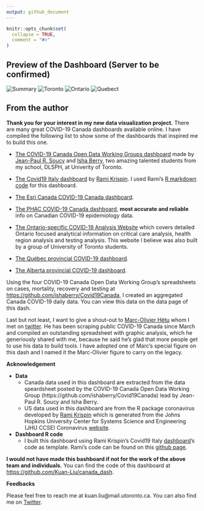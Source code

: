```yaml
---
output: github_document
---
```


<!-- README.md is generated from README.Rmd. Please edit that file -->

```r
knitr::opts_chunk$set(
  collapse = TRUE,
  comment = "#>"
)
```

## Preview of the Dashboard (Server to be confirmed)

![Summary](https://raw.githubusercontent.com/Kuan-Liu/canada_dash/master/docs/CanadaDash_Summary_pg1.JPG)
![Toronto](https://raw.githubusercontent.com/Kuan-Liu/canada_dash/master/docs/CanadaDash_Toronto_pg2.JPG)
![Ontario](https://raw.githubusercontent.com/Kuan-Liu/canada_dash/master/docs/CanadaDash_Ontario_pg3.JPG)
![Quebect](https://raw.githubusercontent.com/Kuan-Liu/canada_dash/master/docs/CanadaDash_Quebec_pg4.JPG)

## From the author##

**Thank you for your interest in my new data visualization project.** There are many great COVID-19 Canada dashboards available online. I have compiled the following list to show some of the dashboards that inspired me to build this one. 

- [The COVID-19 Canada Open Data Working Groups dashboard](https://art-bd.shinyapps.io/covid19canada/) made by [Jean-Paul R. Soucy](https://twitter.com/JPSoucy) and [Isha Berry](https://twitter.com/ishaberry2), two amazing talented students from my school, DLSPH, at Univerity of Toronto.

- [The Covid19 Italy dashboard](https://github.com/RamiKrispin/italy_dash) by [Rami Krispin](https://twitter.com/Rami_Krispin). I used Rami's [R markdown code](https://github.com/RamiKrispin/covid19Italy) for this dashboard.

- [The Esri Canada COVID-19 Canada dashboard](https://resources-covid19canada.hub.arcgis.com/).

- [The PHAC COVID-19 Canada dashboard](https://experience.arcgis.com/experience/2f1a13ca0b29422f9b34660f0b705043/), **most accurate and reliable** info on Canadian COVID-19 epidemiology data.

- [The Ontario-specific COVID-19 Analysis Website](https://howsmyflattening.ca/#/analysis) which covers detailed Ontario focused analytical information on critical care analysis, health region analysis and testing analysis. This website I believe was also built by a group of University of Toronto students.

- [The Québec provincial COVID-19 dashboard](https://www.inspq.qc.ca/covid-19/donnees).

- [The Alberta provincial COVID-19 dashboard](https://covid19stats.alberta.ca/).
 
Using the four COVID-19 Canada Open Data Working Group's spreadsheets on cases, mortality, recovery and testing at <https://github.com/ishaberry/Covid19Canada>, I created an aggregated Canada COVID-19 daily data. You can view this data on the data page of this dash.

Last but not least, I want to give a shout-out to [Marc-Olivier Hétu](https://twitter.com/suivicovid) whom I met on [twitter](https://twitter.com/suivicovid). He has been scraping public COVID-19 Canada since March and compiled an outstanding spreadsheet with graphic analysis, which he generiously shared with me, because he said he's glad that more people get to use his data to build tools. I have adopted one of Marc's special figure on this dash and I named it the Marc-Olivier figure to carry on the legacy.

**Acknowledgement**

 - **Data** 
    - Canada data used in this dashboard are extracted from the data speardsheet posted by the COVID-19 Canada Open Data Working Group (https://github.com/ishaberry/Covid19Canada) lead by Jean-Paul R. Soucy and Isha Berry.
    - US data used in this dashboard are from the R package coronavirus developed by [Rami Krispin](https://github.com/RamiKrispin/coronavirus) which is generated from the Johns Hopkins University Center for Systems Science and Engineering (JHU CCSE) Coronavirus [website](https://systems.jhu.edu/research/public-health/ncov/).
 - **Dashboard R code**
    - I built this dashboard using Rami Krispin's Covid19 Italy [dashboard](https://github.com/RamiKrispin/italy_dash)'s code as template. Rami's code can be found on this [github page](https://github.com/RamiKrispin/covid19Italy).
    
    
**I would not have made this bashboard if not for the work of the above team and individuals.** You can find the code of this dashboard at <https://github.com/Kuan-Liu/canada_dash>. 



**Feedbacks**

Please feel free to reach me at kuan.liu@mail.utoronto.ca. You can also find me on [Twitter](https://twitter.com/KuanLiu2).